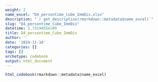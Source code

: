 ```yaml
---
weight: 2
name_excel: "D4_persontime_Cube_ImmDis.xlsx"
description: "`r get_description(rmarkdown::metadata$name_excel)`"
slug: "D4_persontime_Cube_ImmDis"
datetime: 1.7319455e+09
title: D4_persontime_Cube_ImmDis
author: ''
date: '2024-11-18'
categories: []
tags: []
archetype: codebook
output: html_document
---
```


```r
html_codebook(rmarkdown::metadata$name_excel)
```
